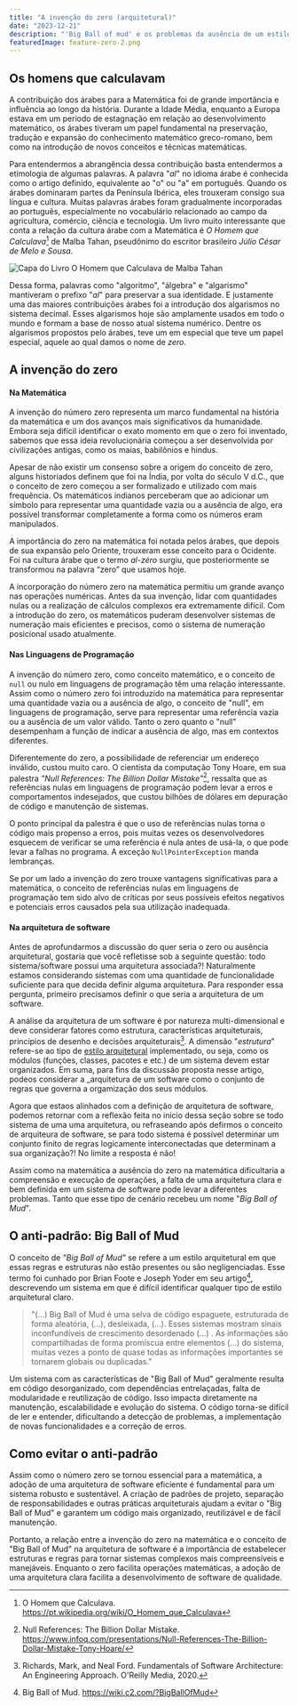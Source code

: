 ```yaml
---
title: "A invenção do zero (arquitetural)"
date: "2023-12-21"
description: "'Big Ball of mud' e os problemas da ausência de um estilo arquitetural"
featuredImage: feature-zero-2.png
---
```


## Os homens que calculavam

A contribuição dos árabes para a Matemática foi de grande importância e
influência ao longo da história. Durante a Idade Média, enquanto a Europa
estava em um período de estagnação em relação ao desenvolvimento matemático, os
árabes tiveram um papel fundamental na preservação, tradução e expansão do
conhecimento matemático greco-romano, bem como na introdução de novos conceitos
e técnicas matemáticas.

Para entendermos a abrangência dessa contribuição basta entendermos a
etimologia de algumas palavras. A palavra "_al_" no idioma árabe é conhecida
como o artigo definido, equivalente ao "o" ou "a" em português. Quando os
árabes dominaram partes da Península Ibérica, eles trouxeram consigo sua língua
e cultura. Muitas palavras árabes foram gradualmente incorporadas ao português,
especialmente no vocabulário relacionado ao campo da agricultura, comércio,
ciência e tecnologia. Um livro muito interessante que conta a relação da
cultura árabe com a Matemática é _O Homem que Calculava_[^1] de Malba Tahan,
pseudônimo do escritor brasileiro _Júlio César de Melo e Sousa_.

![Capa do Livro O Homem que Calculava de Malba Tahan](./capa-o-homem-que-calculava.webp)

Dessa forma, palavras como "algoritmo", "álgebra" e "algarismo" mantiveram o
prefixo "_al_" para preservar a sua identidade. E justamente uma das maiores
contribuições árabes foi a introdução dos algarismos no sistema decimal. Esses
algarismos hoje são amplamente usados em todo o mundo e formam a base de nosso
atual sistema numérico. Dentre os algarismos propostos pelo árabes, teve um em
especial que teve um papel especial, aquele ao qual damos o nome de _zero_.

## A invenção do zero

#### Na Matemática

A invenção do número zero representa um marco fundamental na história da
matemática e um dos avanços mais significativos da humanidade. Embora seja
difícil identificar o exato momento em que o zero foi inventado, sabemos que
essa ideia revolucionária começou a ser desenvolvida por civilizações antigas,
como os maias, babilônios e hindus.

Apesar de não existir um consenso sobre a origem do conceito de zero, alguns
historiados definem que foi na Índia, por volta do século V d.C., que o conceito
de zero começou a ser formalizado e utilizado com mais frequência. Os
matemáticos indianos perceberam que ao adicionar um símbolo para representar uma
quantidade vazia ou a ausência de algo, era possível transformar completamente a
forma como os números eram manipulados. 

A importância do zero na matemática foi notada pelos árabes, que depois de sua
expansão pelo Oriente, trouxeram esse conceito para o Ocidente. Foi na cultura
árabe que o termo _al-zéro_ surgiu, que posteriormente se transformou na
palavra “zero” que usamos hoje.

A incorporação do número zero na matemática permitiu um grande avanço nas
operações numéricas. Antes da sua invenção, lidar com quantidades nulas ou a
realização de cálculos complexos era extremamente difícil. Com a introdução do
zero, os matemáticos puderam desenvolver sistemas de numeração mais eficientes
e precisos, como o sistema de numeração posicional usado atualmente.


#### Nas Linguagens de Programação

A invenção do número zero, como conceito matemático, e o conceito de `null` ou
nulo em linguagens de programação têm uma relação interessante. Assim como o
número zero foi introduzido na matemática para representar uma quantidade vazia
ou a ausência de algo, o conceito de "null", em linguagens de programação,
serve para representar uma referência vazia ou a ausência de um valor válido.
Tanto o zero quanto o "null" desempenham a função de indicar a ausência de
algo, mas em contextos diferentes.

Diferentemente do zero, a possibilidade de referenciar um endereço inválido,
custou muito caro. O cientista da computação Tony Hoare, em sua palestra _"Null
References: The Billion Dollar Mistake"_[^2], ressalta que as referências nulas
em linguagens de programação podem levar a erros e comportamentos indesejados,
que custou bilhões de dólares em depuração de código e manutenção de sistemas.

O ponto principal da palestra é que o uso de referências nulas torna o código
mais propenso a erros, pois muitas vezes os desenvolvedores esquecem de
verificar se uma referência é nula antes de usá-la, o que pode levar a falhas
no programa. A exceção `NullPointerException` manda lembranças.

Se por um lado a invenção do zero trouxe vantagens significativas para a
matemática, o conceito de referências nulas em linguagens de programação tem
sido alvo de críticas por seus possíveis efeitos negativos e potenciais erros
causados pela sua utilização inadequada.

#### Na arquitetura de software

Antes de aprofundarmos a discussão do quer seria o zero ou ausência
arquitetural, gostaria que você refletisse sob a seguinte questão: todo
sistema/software possui uma arquitetura associada?! Naturalmente estamos
considerando sistemas com uma quantidade de funcionalidade suficiente para que
decida definir alguma arquitetura. Para responder essa pergunta, primeiro
precisamos definir o que seria a arquitetura de um software.

A análise da arquitetura de um software é por natureza multi-dimensional e deve
considerar fatores como estrutura, características arquiteturais, principios de
desenho e decisões arquiteturais[^4]. A dimensão "_estrutura_" refere-se ao
tipo de [estilo
arquitetural](https://notes.clementino.me/blog/estilos-arquiteturais/)
implementado, ou seja, como os módulos (funções, classes, pacotes e etc.) de um
sistema devem estar organizados. Em suma, para fins da discussão proposta nesse
artigo, podeos considerar a _arquitetura de um software como o conjunto de
regras que governa a orgamização dos seus módulos.

Agora que estaos alinhados com a definição de arquitetura de software, podemos
retornar com a reflexão feita no inicio dessa seção sobre se todo sistema de
uma uma arquitetura, ou refraseando após defirmos o conceito de arquiteura de
software, se para todo sistema é possível determinar um conjunto finito de
regras logicamente interconectadas que determinam a sua organização?! No limite
a resposta é não! 

Assim como na matemática a ausência do zero na matemática dificultaria a
compreensão e execução de operações, a falta de  uma arquitetura clara e bem
definida em um sistema de software pode levar a diferentes problemas. Tanto que
esse tipo de cenário recebeu um nome "_Big Ball of Mud_".

## O anti-padrão: Big Ball of Mud

O conceito de _"Big Ball of Mud"_ se refere a um estilo arquitetural em que
essas regras e estruturas não estão presentes ou são negligenciadas. Esse termo
foi cunhado por Brian Foote e Joseph Yoder em seu artigo[^3], descrevendo um
sistema em que é difícil identificar qualquer tipo de estilo arquitetural
claro. 

>"(...) Big Ball of Mud  é uma selva de código espaguete, estruturada de forma
>aleatória, (...), desleixada, (...). Esses sistemas mostram sinais
>inconfundíveis de crescimento desordenado (...) . As informações são
>compartilhadas de forma promíscua entre elementos (...) do sistema, muitas
>vezes a ponto de quase todas as informações importantes se tornarem globais ou
>duplicadas."

Um sistema com as características de "Big Ball of Mud" geralmente resulta em
código desorganizado, com dependências entrelaçadas, falta de modularidade e
reutilização de código. Isso impacta diretamente na manutenção, escalabilidade
e evolução do sistema. O código torna-se difícil de ler e entender,
dificultando a detecção de problemas, a implementação de novas funcionalidades
e a correção de erros.


## Como evitar o anti-padrão

Assim como o número zero se tornou essencial para a matemática, a adoção de uma
arquitetura de software eficiente é fundamental para um sistema robusto e
sustentável. A criação de padrões de projeto, separação de responsabilidades e
outras práticas arquiteturais ajudam a evitar o "Big Ball of Mud" e garantem um
código mais organizado, reutilizável e de fácil manutenção.

Portanto, a relação entre a invenção do zero na matemática e o conceito de "Big
Ball of Mud" na arquitetura de software é a importância de estabelecer
estruturas e regras para tornar sistemas complexos mais compreensíveis e
manejáveis. Enquanto o zero facilita operações matemáticas, a adoção de uma
arquitetura clara facilita a desenvolvimento de software de qualidade.

[^1]:
    O Homem que Calculava.
    https://pt.wikipedia.org/wiki/O_Homem_que_Calculava

[^2]:
    Null References: The Billion Dollar Mistake.
    https://www.infoq.com/presentations/Null-References-The-Billion-Dollar-Mistake-Tony-Hoare/

[^3]:
    Big Ball of Mud.
    https://wiki.c2.com/?BigBallOfMud

[^4]:
    Richards, Mark, and Neal Ford. Fundamentals of Software Architecture: An
    Engineering Approach. O'Reilly Media, 2020.

